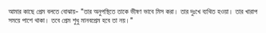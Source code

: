 আমার কাছে প্রেম বলতে বোঝায়- "তার অনুপস্থিতে তাকে ভীষণ ভাবে মিস করা। তার দুঃখে ব্যথিত হওয়া। তার খারাপ সময়ে পাশে থাকা। তবে প্রেম শুধু মানবপ্রেম হবে তা নয়।"

